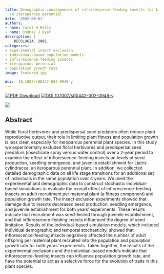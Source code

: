```yaml
---
title: Demographic consequences of inflorescence-feeding insects for Liatris cylindracea,
  an iteroparous perennial
date: '2002-08-01'
authors:
- name: Carol A Kelly
- name: Rodney J Dyer
description: |
    OECOLOGIA. 2002.  
categories: 
- experimental insect exclusion
- individual-based population models
- inflorescence-feeding insects
- iteroparous perennial
- population growth rate
image: featured.jpg

doi:  10.1007/s00442-002-0948-y
---
```


 [![PDF Download](https://img.shields.io/badge/PDF-21B02C.svg)](https://drive.google.com/file/d/0B0T81CzLjtfPNklRRXA5UUNpSTA/view) [![ DOI 10.1007/s00442-002-0948-y](https://img.shields.io/badge/DOI-474747.svg)](https://doi.org/10.1007/s00442-002-0948-y)

![](featured.jpg)


## Abstract

While floral herbivores and predispersal seed predators often reduce plant reproductive output, their role in limiting plant fitness and population growth is less clear, especially for iteroparous perennial plant species. In this study we experimentally excluded floral herbivores and predispersal seed predators (insecticide spray versus water control) over a 2-year period to examine the effect of inflorescence-feeding insects on levels of seed production, seedling emergence, and juvenile establishment for Liatris cylindracea, an iteroparous perennial plant. In addition, we collected detailed demographic data on all life stage transitions for an additional set of individuals in the same population over 4 years. We used the experimental and demographic data to construct stochastic individual-based simulations to evaluate the overall effect of inflorescence-feeding insects on adult recruitment per maternal plant (a fitness component) and population growth rate. The insect exclusion experiments showed that damage due to insects decreased seed production, seedling emergence, and juvenile establishment for both years' experiments. These results indicate that recruitment was seed-limited through juvenile establishment, and that inflorescence-feeding insects influenced the degree of seed limitation. Results of the individual-based simulation models, which included individual demographic and temporal stochasticity, showed that inflorescence-feeding insects negatively affected the number of adult offspring per maternal plant recruited into the population and population growth rate for both years' experiments. Taken together, the results of the experimental exclusions and the individual-based models indicate that inflorescence-feeding insects can influence population growth rate, and have the potential to act as a selective force for the evolution of traits in this plant species.
